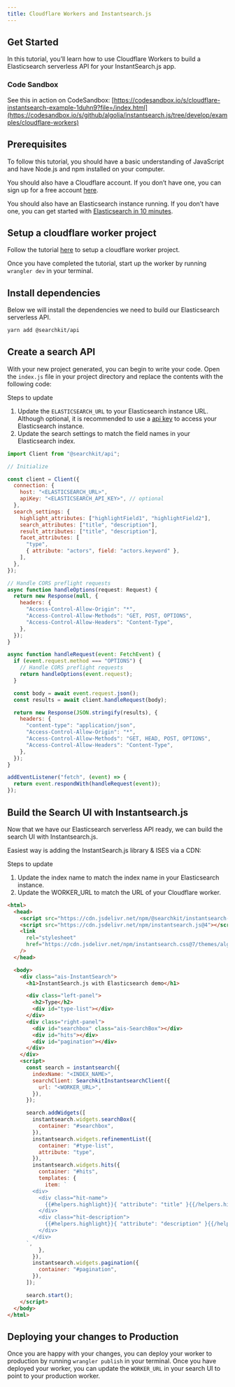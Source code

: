 ```yaml
---
title: Cloudflare Workers and Instantsearch.js
---
```


## Get Started

In this tutorial, you’ll learn how to use Cloudflare Workers to build a Elasticsearch serverless API for your InstantSearch.js app.

### Code Sandbox

See this in action on CodeSandbox: [https://codesandbox.io/s/cloudflare-instantsearch-example-1duhn9?file=/index.html](https://codesandbox.io/s/github/algolia/instantsearch.js/tree/develop/examples/cloudflare-workers)

## Prerequisites

To follow this tutorial, you should have a basic understanding of JavaScript and have Node.js and npm installed on your computer.

You should also have a Cloudflare account. If you don’t have one, you can sign up for a free account [here](https://dash.cloudflare.com/sign-up).

You should also have an Elasticsearch instance running. If you don’t have one, you can get started with [Elasticsearch in 10 minutes](https://www.elastic.co/guide/en/elasticsearch/reference/current/getting-started.html).

## Setup a cloudflare worker project

Follow the tutorial [here](https://developers.cloudflare.com/workers/get-started/guide/) to setup a cloudflare worker project.

Once you have completed the tutorial, start up the worker by running `wrangler dev` in your terminal.

## Install dependencies

Below we will install the dependencies we need to build our Elasticsearch serverless API.

```bash
yarn add @searchkit/api
```

## Create a search API

With your new project generated, you can begin to write your code. Open the `index.js` file in your project directory and replace the contents with the following code:

Steps to update

1. Update the `ELASTICSEARCH_URL` to your Elasticsearch instance URL. Although optional, it is recommended to use a [api key](https://www.elastic.co/guide/en/elasticsearch/reference/current/security-api-create-api-key.html) to access your Elasticsearch instance.
2. Update the search settings to match the field names in your Elasticsearch index.

```js
import Client from "@searchkit/api";

// Initialize

const client = Client({
  connection: {
    host: "<ELASTICSEARCH_URL>",
    apiKey: "<ELASTICSEARCH_API_KEY>", // optional
  },
  search_settings: {
    highlight_attributes: ["highlightField1", "highlightField2"],
    search_attributes: ["title", "description"],
    result_attributes: ["title", "description"],
    facet_attributes: [
      "type",
      { attribute: "actors", field: "actors.keyword" },
    ],
  },
});

// Handle CORS preflight requests
async function handleOptions(request: Request) {
  return new Response(null, {
    headers: {
      "Access-Control-Allow-Origin": "*",
      "Access-Control-Allow-Methods": "GET, POST, OPTIONS",
      "Access-Control-Allow-Headers": "Content-Type",
    },
  });
}

async function handleRequest(event: FetchEvent) {
  if (event.request.method === "OPTIONS") {
    // Handle CORS preflight requests
    return handleOptions(event.request);
  }

  const body = await event.request.json();
  const results = await client.handleRequest(body);

  return new Response(JSON.stringify(results), {
    headers: {
      "content-type": "application/json",
      "Access-Control-Allow-Origin": "*",
      "Access-Control-Allow-Methods": "GET, HEAD, POST, OPTIONS",
      "Access-Control-Allow-Headers": "Content-Type",
    },
  });
}

addEventListener("fetch", (event) => {
  return event.respondWith(handleRequest(event));
});
```

## Build the Search UI with Instantsearch.js

Now that we have our Elasticsearch serverless API ready, we can build the search UI with Instantsearch.js.

Easiest way is adding the InstantSearch.js library & ISES via a CDN:

Steps to update

1. Update the index name to match the index name in your Elasticsearch instance.
2. Update the WORKER_URL to match the URL of your Cloudflare worker.

```html
<html>
  <head>
    <script src="https://cdn.jsdelivr.net/npm/@searchkit/instantsearch-client"></script>
    <script src="https://cdn.jsdelivr.net/npm/instantsearch.js@4"></script>
    <link
      rel="stylesheet"
      href="https://cdn.jsdelivr.net/npm/instantsearch.css@7/themes/algolia-min.css"
    />
  </head>

  <body>
    <div class="ais-InstantSearch">
      <h1>InstantSearch.js with Elasticsearch demo</h1>

      <div class="left-panel">
        <h2>Type</h2>
        <div id="type-list"></div>
      </div>
      <div class="right-panel">
        <div id="searchbox" class="ais-SearchBox"></div>
        <div id="hits"></div>
        <div id="pagination"></div>
      </div>
    </div>
    <script>
      const search = instantsearch({
        indexName: "<INDEX_NAME>",
        searchClient: SearchkitInstantsearchClient({
          url: "<WORKER_URL>",
        }),
      });

      search.addWidgets([
        instantsearch.widgets.searchBox({
          container: "#searchbox",
        }),
        instantsearch.widgets.refinementList({
          container: "#type-list",
          attribute: "type",
        }),
        instantsearch.widgets.hits({
          container: "#hits",
          templates: {
            item: `
        <div>
          <div class="hit-name">
            {{#helpers.highlight}}{ "attribute": "title" }{{/helpers.highlight}}
          </div>
          <div class="hit-description">
            {{#helpers.highlight}}{ "attribute": "description" }{{/helpers.highlight}}
          </div>
        </div>
      `,
          },
        }),
        instantsearch.widgets.pagination({
          container: "#pagination",
        }),
      ]);

      search.start();
    </script>
  </body>
</html>
```

## Deploying your changes to Production

Once you are happy with your changes, you can deploy your worker to production by running `wrangler publish` in your terminal.
Once you have deployed your worker, you can update the `WORKER_URL` in your search UI to point to your production worker.
